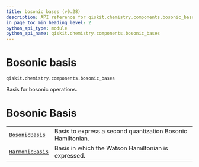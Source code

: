 ```yaml
---
title: bosonic_bases (v0.28)
description: API reference for qiskit.chemistry.components.bosonic_bases in qiskit v0.28
in_page_toc_min_heading_level: 2
python_api_type: module
python_api_name: qiskit.chemistry.components.bosonic_bases
---
```


<span id="module-qiskit.chemistry.components.bosonic_bases" />

<span id="qiskit-chemistry-components-bosonic-bases" />

<span id="bosonic-basis-qiskit-chemistry-components-bosonic-bases" />

# Bosonic basis

`qiskit.chemistry.components.bosonic_bases`

Basis for bosonic operations.

# Bosonic Basis

|                                                                                                                                      |                                                             |
| ------------------------------------------------------------------------------------------------------------------------------------ | ----------------------------------------------------------- |
| [`BosonicBasis`](qiskit.chemistry.components.bosonic_bases.BosonicBasis "qiskit.chemistry.components.bosonic_bases.BosonicBasis")    | Basis to express a second quantization Bosonic Hamiltonian. |
| [`HarmonicBasis`](qiskit.chemistry.components.bosonic_bases.HarmonicBasis "qiskit.chemistry.components.bosonic_bases.HarmonicBasis") | Basis in which the Watson Hamiltonian is expressed.         |

